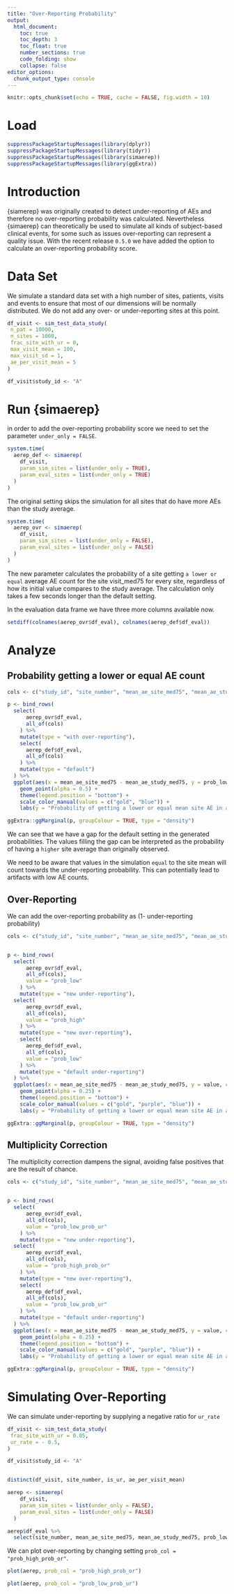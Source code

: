 ```yaml
---
title: "Over-Reporting Probability"
output:
  html_document:
    toc: true
    toc_depth: 3
    toc_float: true
    number_sections: true
    code_folding: show
    collapse: false
editor_options:
  chunk_output_type: console
---
```


```r
knitr::opts_chunk$set(echo = TRUE, cache = FALSE, fig.width = 10)
```

# Load
```r
suppressPackageStartupMessages(library(dplyr))
suppressPackageStartupMessages(library(tidyr))
suppressPackageStartupMessages(library(simaerep))
suppressPackageStartupMessages(library(ggExtra))
```

# Introduction

{siamerep} was originally created to detect under-reporting of AEs and therefore no over-reporting probability was calculated. Nevertheless {simaerep} can theoretically be used to simulate all kinds of subject-based clinical events, for some such as issues over-reporting can represent a quality issue.  With the recent release `0.5.0` we have added the option to calculate an over-reporting probability score.

# Data Set

We simulate a standard data set with a high number of sites, patients, visits and events to ensure that most of our dimensions will be normally distributed. We do not add any over- or under-reporting sites at this point.

```r
df_visit <- sim_test_data_study(
 n_pat = 10000,
 n_sites = 1000,
 frac_site_with_ur = 0,
 max_visit_mean = 100,
 max_visit_sd = 1,
 ae_per_visit_mean = 5
)

df_visit$study_id <- "A"
```

# Run {simaerep}

in order to add the over-reporting probability score we need to set the parameter `under_only = FALSE`.

```r
system.time(
  aerep_def <- simaerep(
    df_visit,
    param_sim_sites = list(under_only = TRUE),
    param_eval_sites = list(under_only = TRUE)
  )
)
```

The original setting skips the simulation for all sites that do have more AEs than the study average.

```r
system.time(
  aerep_ovr <- simaerep(
    df_visit,
    param_sim_sites = list(under_only = FALSE),
    param_eval_sites = list(under_only = FALSE)
  )
)
```

The new parameter calculates the probability of a site getting `a lower or equal` average AE count for the site visit_med75 for every site, regardless of how its initial value compares to the study average. The calculation only takes a few seconds longer than the default setting.

In the evaluation data frame we have three more columns available now.

```r
setdiff(colnames(aerep_ovr$df_eval), colnames(aerep_def$df_eval))
```

# Analyze

## Probability getting a lower or equal AE count


```r

cols <- c("study_id", "site_number", "mean_ae_site_med75", "mean_ae_study_med75", "prob_low")

p <- bind_rows(
  select(
      aerep_ovr$df_eval,
      all_of(cols)
    ) %>%
    mutate(type = "with over-reporting"),
    select(
      aerep_def$df_eval,
      all_of(cols)
    ) %>%
    mutate(type = "default")
  ) %>%
  ggplot(aes(x = mean_ae_site_med75 - mean_ae_study_med75, y = prob_low, color = type)) +
    geom_point(alpha = 0.5) +
    theme(legend.position = "bottom") +
    scale_color_manual(values = c("gold", "blue")) +
    labs(y = "Probability of getting a lower or equal mean site AE in a 1000x simulation")

ggExtra::ggMarginal(p, groupColour = TRUE, type = "density")
```


We can see that we have a gap for the default setting in the generated probabilities. The values filling the gap can be interpreted as the probability of having a `higher` site average than originally observed.

We need to be aware that values in the simulation `equal` to the site mean will count towards the under-reporting probability. This can potentially lead to artifacts with low AE counts.

## Over-Reporting

We can add the over-reporting probability as (1- under-reporting probability)

```r

cols <- c("study_id", "site_number", "mean_ae_site_med75", "mean_ae_study_med75")


p <- bind_rows(
  select(
      aerep_ovr$df_eval,
      all_of(cols),
      value = "prob_low"
    ) %>%
    mutate(type = "new under-reporting"),
  select(
      aerep_ovr$df_eval,
      all_of(cols),
      value = "prob_high"
    ) %>%
    mutate(type = "new over-reporting"),
    select(
      aerep_def$df_eval,
      all_of(cols),
      value = "prob_low"
    ) %>%
    mutate(type = "default under-reporting")
  ) %>%
  ggplot(aes(x = mean_ae_site_med75 - mean_ae_study_med75, y = value, color = type)) +
    geom_point(alpha = 0.25) +
    theme(legend.position = "bottom") +
    scale_color_manual(values = c("gold", "purple", "blue")) +
    labs(y = "Probability of getting a lower or equal mean site AE in a 1000x simulation")

ggExtra::ggMarginal(p, groupColour = TRUE, type = "density")
```

## Multiplicity Correction

The multiplicity correction dampens the signal, avoiding false positives that are the result of chance.

```r

cols <- c("study_id", "site_number", "mean_ae_site_med75", "mean_ae_study_med75")


p <- bind_rows(
  select(
      aerep_ovr$df_eval,
      all_of(cols),
      value = "prob_low_prob_ur"
    ) %>%
    mutate(type = "new under-reporting"),
  select(
      aerep_ovr$df_eval,
      all_of(cols),
      value = "prob_high_prob_or"
    ) %>%
    mutate(type = "new over-reporting"),
    select(
      aerep_def$df_eval,
      all_of(cols),
      value = "prob_low_prob_ur"
    ) %>%
    mutate(type = "default under-reporting")
  ) %>%
  ggplot(aes(x = mean_ae_site_med75 - mean_ae_study_med75, y = value, color = type)) +
    geom_point(alpha = 0.25) +
    theme(legend.position = "bottom") +
    scale_color_manual(values = c("gold", "purple", "blue")) +
    labs(y = "Probability of getting a lower or equal mean site AE in a 1000x simulation")

ggExtra::ggMarginal(p, groupColour = TRUE, type = "density")
```

# Simulating Over-Reporting

We can simulate under-reporting by supplying a negative ratio for `ur_rate`

```r
df_visit <- sim_test_data_study(
 frac_site_with_ur = 0.05,
 ur_rate = - 0.5,
)

df_visit$study_id <- "A"


distinct(df_visit, site_number, is_ur, ae_per_visit_mean)
```


```r
aerep <- simaerep(
    df_visit,
    param_sim_sites = list(under_only = FALSE),
    param_eval_sites = list(under_only = FALSE)
  )
```

```r
aerep$df_eval %>%
  select(site_number, mean_ae_site_med75, mean_ae_study_med75, prob_low_prob_ur, prob_high_prob_or)
```

We can plot over-reporting by changing setting `prob_col = "prob_high_prob_or"`.

```r
plot(aerep, prob_col = "prob_high_prob_or")

plot(aerep, prob_col = "prob_low_prob_ur")

```

